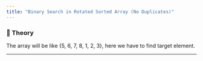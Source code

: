 ```yaml
---
title: "Binary Search in Rotated Sorted Array (No Duplicates)"
---
```


### 📖 Theory

The array will be like {5, 6, 7, 8, 1, 2, 3}, here we have to find target element.

---